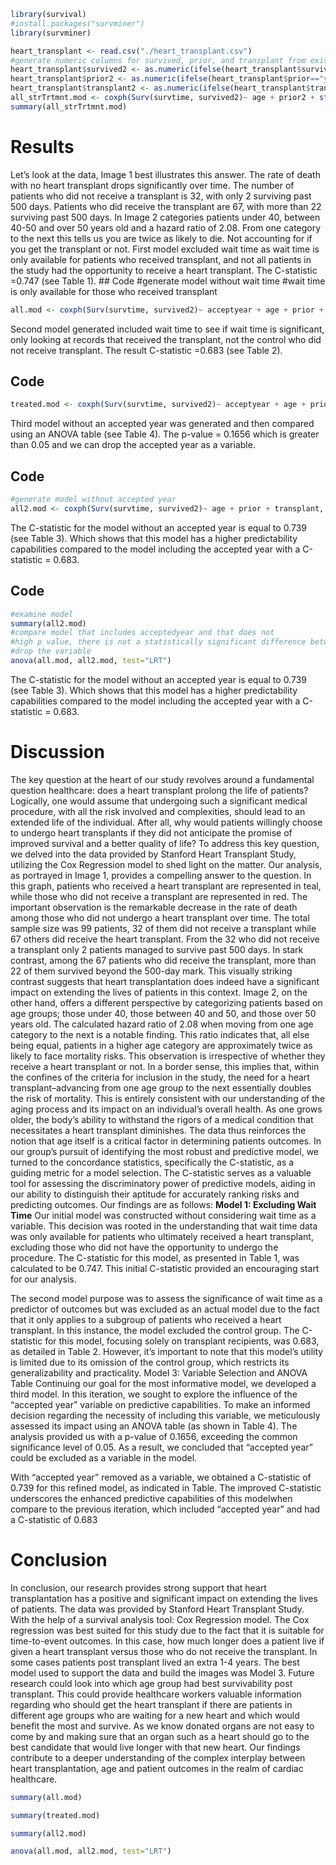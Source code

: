 ```{r}
library(survival)
#install.packages("survminer")
library(survminer)
```

```{r}
heart_transplant <- read.csv("./heart_transplant.csv")
#generate numeric columns for survived, prior, and transplant from existing charachter columns
heart_transplant$survived2 <- as.numeric(ifelse(heart_transplant$survived=="dead",1,0)) > 0
heart_transplant$prior2 <- as.numeric(ifelse(heart_transplant$prior=="yes",1,0))
heart_transplant$transplant2 <- as.numeric(ifelse(heart_transplant$transplant=="treatment",1,0))
all_strTrtmnt.mod <- coxph(Surv(survtime, survived2)~ age + prior2 + strata(transplant2), data=heart_transplant)
summary(all_strTrtmnt.mod)
```


# Results

Let's look at the data, Image 1 best illustrates this answer. The rate of death with no heart transplant drops significantly over time. The number of patients who did not receive a transplant is 32, with only 2 surviving past 500 days. Patients who did receive the transplant are 67, with more than 22 surviving past 500 days. In Image 2 categories patients under 40, between 40-50 and over 50 years old and a hazard ratio of 2.08. From one category to the next this tells us you are twice as likely to die. Not accounting for if you get the transplant or not. First model excluded wait time as wait time is only available for patients who received transplant, and not all patients in the study had the opportunity to receive a heart transplant. The C-statistic =0.747 (see Table 1).
## Code
#generate model without wait time #wait time is only available for those who received transplant 
```{r}
all.mod <- coxph(Surv(survtime, survived2)~ acceptyear + age + prior + transplant, data=heart_transplant)
```

Second model generated included wait time to see if wait time is significant, only looking at records that received the transplant, not the control who did not receive transplant. The result C-statistic =0.683 (see Table 2).

## Code

```{r}
treated.mod <- coxph(Surv(survtime, survived2)~ acceptyear + age + prior + wait, data=heart_transplant)
```

Third model without an accepted year was generated and then compared using an ANOVA table (see Table 4). The p-value = 0.1656 which is greater than 0.05 and we can drop the accepted year as a variable.

## Code

```{r}
#generate model without accepted year
all2.mod <- coxph(Surv(survtime, survived2)~ age + prior + transplant, data=heart_transplant)
```

The C-statistic for the model without an accepted year is equal to 0.739 (see Table 3). Which shows that this model has a higher predictability capabilities compared to the model including the accepted year with a C-statistic = 0.683.

## Code

```{r}
#examine model
summary(all2.mod)
#compare model that includes acceptedyear and that does not
#high p value, there is not a statistically significant difference between the two models, can
#drop the variable
anova(all.mod, all2.mod, test="LRT")


```

The C-statistic for the model without an accepted year is equal to 0.739 (see Table 3). Which shows that this model has a higher predictability capabilities compared to the model including the accepted year with a C-statistic = 0.683.

# Discussion
The key question at the heart of our study revolves around a fundamental question
healthcare: does a heart transplant prolong the life of patients? Logically, one would assume
that undergoing such a significant medical procedure, with all the risk involved and complexities,
should lead to an extended life of the individual. After all, why would patients willingly choose to
undergo heart transplants if they did not anticipate the promise of improved survival and a better
quality of life? To address this key question, we delved into the data provided by Stanford Heart
Transplant Study, utilizing the Cox Regression model to shed light on the matter.
Our analysis, as portrayed in Image 1, provides a compelling answer to the question. In
this graph, patients who received a heart transplant are represented in teal, while those who did
not receive a transplant are represented in red. The important observation is the remarkable
decrease in the rate of death among those who did not undergo a heart transplant over time.
The total sample size was 99 patients, 32 of them did not receive a transplant while 67 others
did receive the heart transplant. From the 32 who did not receive a transplant only 2 patients
managed to survive past 500 days. In stark contrast, among the 67 patients who did receive the
transplant, more than 22 of them survived beyond the 500-day mark. This visually striking
contrast suggests that heart transplantation does indeed have a significant impact on extending
the lives of patients in this context.
Image 2, on the other hand, offers a different perspective by categorizing patients based
on age groups; those under 40, those between 40 and 50, and those over 50 years old. The
calculated hazard ratio of 2.08 when moving from one age category to the next is a notable
finding. This ratio indicates that, all else being equal, patients in a higher age category are
approximately twice as likely to face mortality risks. This observation is irrespective of whether
they receive a heart transplant or not.
In a border sense, this implies that, within the confines of the criteria for inclusion in the
study, the need for a heart transplant–advancing from one age group to the next essentially
doubles the risk of mortality. This is entirely consistent with our understanding of the aging
process and its impact on an individual’s overall health. As one grows older, the body’s ability to
withstand the rigors of a medical condition that necessitates a heart transplant diminishes. The
data thus reinforces the notion that age itself is a critical factor in determining patients
outcomes.
In our group's pursuit of identifying the most robust and predictive model, we turned to
the concordance statistics, specifically the C-statistic, as a guiding metric for a model selection.
The C-statistic serves as a valuable tool for assessing the discriminatory power of predictive
models, aiding in our ability to distinguish their aptitude for accurately ranking risks and
predicting outcomes. Our findings are as follows:
$\textbf{Model 1: Excluding Wait Time}$
Our initial model was constructed without considering wait time as a variable. This
decision was rooted in the understanding that wait time data was only available for patients who
ultimately received a heart transplant, excluding those who did not have the opportunity to
undergo the procedure. The C-statistic for this model, as presented in Table 1, was calculated to
be 0.747. This initial C-statistic provided an encouraging start for our analysis.

\textbf{Model 2: Including Wait Time for Transplant Recipients}

The second model purpose was to assess the significance of wait time as a predictor of
outcomes but was excluded as an actual model due to the fact that it only applies to a subgroup
of patients who received a heart transplant. In this instance, the model excluded the control
group. The C-statistic for this model, focusing solely on transplant recipients, was 0.683, as
detailed in Table 2. However, it’s important to note that this model’s utility is limited due to its
omission of the control group, which restricts its generalizability and practicality.
Model 3: Variable Selection and ANOVA Table
Continuing our goal for the most informative model, we developed a third model. In this
iteration, we sought to explore the influence of the “accepted year” variable on predictive
capabilities. To make an informed decision regarding the necessity of including this variable, we
meticulously assessed its impact using an ANOVA table (as shown in Table 4). The analysis
provided us with a p-value of 0.1656, exceeding the common significance level of 0.05. As a
result, we concluded that “accepted year” could be excluded as a variable in the model.

\textbf{Model 3: Without Accepted Year}
With “accepted year” removed as a variable, we obtained a C-statistic of 0.739 for this
refined model, as indicated in Table. The improved C-statistic underscores the enhanced
predictive capabilities of this modelwhen compare to the previous iteration, which included
“accepted year” and had a C-statistic of 0.683

# Conclusion
In conclusion, our research provides strong support that heart transplantation has a
positive and significant impact on extending the lives of patients. The data was provided by
Stanford Heart Transplant Study. With the help of a survival analysis tool: Cox Regression
model. The Cox regression was best suited for this study due to the fact that it is suitable for
time-to-event outcomes. In this case, how much longer does a patient live if given a heart
transplant versus those who do not receive the transplant. In some cases patients post
transplant lived an extra 1-4 years. The best model used to support the data and build the
images was Model 3. Future research could look into which age group had best survivability
post transplant. This could provide healthcare workers valuable information regarding who
should get the heart transplant if there are patients in different age groups who are waiting for a
new heart and which would benefit the most and survive. As we know donated organs are not
easy to come by and making sure that an organ such as a heart should go to the best candidate
that would live longer with that new heart. Our findings contribute to a deeper understanding of
the complex interplay between heart transplantation, age and patient outcomes in the realm of
cardiac healthcare.

\textbf{Table 1: With variables: Accepted Year, Age, Prior, and Transplant}
```{r}
summary(all.mod)
```

\textbf{Table 2: With Variables Accepted Year, Age, Prior, and Wait Time}
```{r}
summary(treated.mod)
```

\textbf{Table 3: Model with Age, Prior, Transplant and Without Accepted Year}
```{r}
summary(all2.mod)
```

\textbf{Table 4: ANOVA Table Comparing Models 1 & 2}
```{r}
anova(all.mod, all2.mod, test="LRT")
```